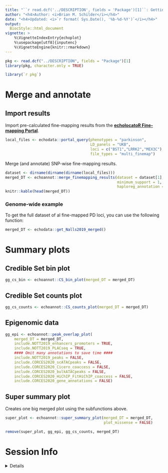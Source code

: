 ```yaml
---
title: "``r read.dcf('../DESCRIPTION', fields = 'Package')[1]``: Getting Started" 
author: "<h4>Author: <i>Brian M. Schilder</i></h4>" 
date: "<h4>Updated: <i>`r format( Sys.Date(), '%b-%d-%Y')`</i></h4>"
output:
  BiocStyle::html_document
vignette: >
    %\VignetteIndexEntry{echoplot} 
    %\usepackage[utf8]{inputenc}
    %\VignetteEngine{knitr::rmarkdown}
---
```


```r
pkg <- read.dcf("../DESCRIPTION", fields = "Package")[1]
library(pkg, character.only = TRUE)
```

```R
library(`r pkg`)
```

# Merge and annotate 

## Import results 

Import pre-calculated fine-mapping results from the [**echolocatoR Fine-mapping Portal**](https://rajlab.shinyapps.io/Fine_Mapping_Shiny/).

```r
local_files <- echodata::portal_query(phenotypes = "parkinson",
                                      LD_panels = "UKB", 
                                      loci = c("BST1","LRRK2","MEX3C"),
                                      file_types = "multi_finemap")
```


Merge (and annotate) SNP-wise fine-mapping results.

```r
dataset <- dirname(dirname(dirname(local_files)))
merged_DT <- echoannot::merge_finemapping_results(dataset = dataset[1], 
                                                  minimum_support = 1,
                                                  haploreg_annotation = TRUE)
knitr::kable(head(merged_DT))
```

### Genome-wide example

To get the full dataset of al fine-mapped PD loci, you can use the following
function: 

```R
merged_DT <- echodata::get_Nalls2019_merged()

```

# Summary plots

## Credible Set bin plot

```r
gg_cs_bin <- echoannot::CS_bin_plot(merged_DT = merged_DT)
```

## Credible Set counts plot

```r
gg_cs_counts <- echoannot::CS_counts_plot(merged_DT = merged_DT)
```

## Epigenomic data

```r
gg_epi <- echoannot::peak_overlap_plot(
    merged_DT = merged_DT, 
    include.NOTT2019_enhancers_promoters = TRUE,
    include.NOTT2019_PLACseq = TRUE,
    #### Omit many annotations to save time ####
    include.NOTT2019_peaks = FALSE,
    include.CORCES2020_scATACpeaks = FALSE, 
    include.CORCES2020_Cicero_coaccess = FALSE, 
    include.CORCES2020_bulkATACpeaks = FALSE, 
    include.CORCES2020_HiChIP_FitHiChIP_coaccess = FALSE,
    include.CORCES2020_gene_annotations = FALSE)
```

## Super summary plot

Creates one big merged plot using the subfunctions above.

```r
super_plot <- echoannot::super_summary_plot(merged_DT = merged_DT, 
                                            plot_missense = FALSE)

```

```r
remove(super_plot, gg_epi, gg_cs_counts, merged_DT) 
```


# Session Info 

<details> 

```r
utils::sessionInfo()
```

</details>  

